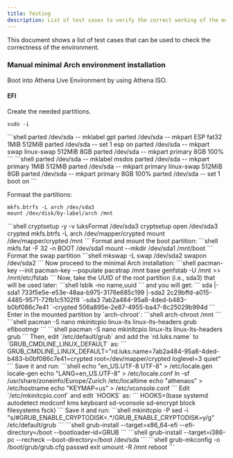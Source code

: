 ```yaml
---
title: Testing
description: List of test cases to verify the correct working of the environment.
---
```



This document shows a list of test cases that can be used to check the correctness of the environment.

### Manual minimal Arch environment installation
Boot into Athena Live Environment by using Athena ISO.
#### EFI
Create the needed partitions.
```shell
sudo -i
```
<PackageManagerTabs>
<Fragment slot="EFI">
```shell
parted /dev/sda -- mklabel gpt
parted /dev/sda -- mkpart ESP fat32 1MiB 512MiB
parted /dev/sda -- set 1 esp on
parted /dev/sda -- mkpart swap linux-swap 512MiB 8GB
parted /dev/sda -- mkpart primary 8GB 100%
```
</Fragment>
<Fragment slot="BIOS/Legacy">
```shell
parted /dev/sda -- mklabel msdos
parted /dev/sda -- mkpart primary 1MiB 512MiB
parted /dev/sda -- mkpart primary linux-swap 512MiB 8GB
parted /dev/sda -- mkpart primary 8GB 100%
parted /dev/sda -- set 1 boot on
```
</Fragment>
</PackageManagerTabs>

Formaat the partitions:
<PackageManagerTabs>
<Fragment slot="Unencrypted">
```shell
mkfs.btrfs -L arch /dev/sda3
mount /dev/disk/by-label/arch /mnt
```
</Fragment>
<Fragment slot="Encrypted">
```shell
cryptsetup -y -v luksFormat /dev/sda3
cryptsetup open /dev/sda3 crypted
mkfs.btrfs -L arch /dev/mapper/crypted
mount /dev/mapper/crypted /mnt
```
</Fragment>
</PackageManagerTabs>
Format and mount the boot partition:
```shell
mkfs.fat -F 32 -n BOOT /dev/sda1
mount --mkdir /dev/sda1 /mnt/boot
```
Format the swap partition
```shell
mkswap -L swap /dev/sda2
swapon /dev/sda2
```
Now proceed to the minimal Arch installation:
```shell
pacman-key --init
pacman-key --populate
pacstrap /mnt base
genfstab -U /mnt >> /mnt/etc/fstab
```
Now, take the UUID of the root partition (i.e., sda3) that will be used later:
```shell
lsblk -no name,uuid
```
and you will get:
```
sda
|-sda1      733f5e5e-e53e-48aa-b975-3176e685c199
|-sda2      2c29bffd-a015-4485-9571-72fb1c5102f8
`-sda3      7ab2a484-95a8-4ded-b483-b0bf086c7e41
  `-crypted 506a895e-2e87-4955-ba47-8c25029b994d
```
Enter in the mounted partition by `arch-chroot`:
```shell
arch-chroot /mnt
```
<PackageManagerTabs>
<Fragment slot="EFI">
```shell
pacman -S nano mkinitcpio linux-lts linux-lts-headers grub efibootmgr
```
</Fragment>
<Fragment slot="BIOS/Legacy">
```shell
pacman -S nano mkinitcpio linux-lts linux-lts-headers grub
```
</Fragment>
</PackageManagerTabs>
Then, edit `/etc/default/grub` and add the `rd.luks.name` to `GRUB_CMDLINE_LINUX_DEFAULT` as:
```
GRUB_CMDLINE_LINUX_DEFAULT="rd.luks.name=7ab2a484-95a8-4ded-b483-b0bf086c7e41=crypted root=/dev/mapper/crypted loglevel=3 quiet"
```
Save it and run:
```shell
echo "en_US.UTF-8 UTF-8" > /etc/locale.gen
locale-gen
echo "LANG=en_US.UTF-8" > /etc/locale.conf
ln -sf /usr/share/zoneinfo/Europe/Zurich /etc/localtime
echo "athenaos" > /etc/hostname
echo "KEYMAP=us" > /etc/vconsole.conf
```
Edit `/etc/mkinitcpio.conf` and edit `HOOKS` as:
```
HOOKS=(base systemd autodetect modconf kms keyboard sd-vconsole sd-encrypt block filesystems fsck)
```
Save it and run:
```shell
mkinitcpio -P
sed -i "s/#GRUB_ENABLE_CRYPTODISK=.*/GRUB_ENABLE_CRYPTODISK=y/g" /etc/default/grub
```
<PackageManagerTabs>
<Fragment slot="EFI">
```shell
grub-install --target=x86_64-efi --efi-directory=/boot --bootloader-id=GRUB
```
</Fragment>
<Fragment slot="BIOS/Legacy">
```shell
grub-install --target=i386-pc --recheck --boot-directory=/boot /dev/sda
```
</Fragment>
</PackageManagerTabs>
```shell
grub-mkconfig -o /boot/grub/grub.cfg
passwd
exit
umount -R /mnt
reboot
```
<ImageComponent />